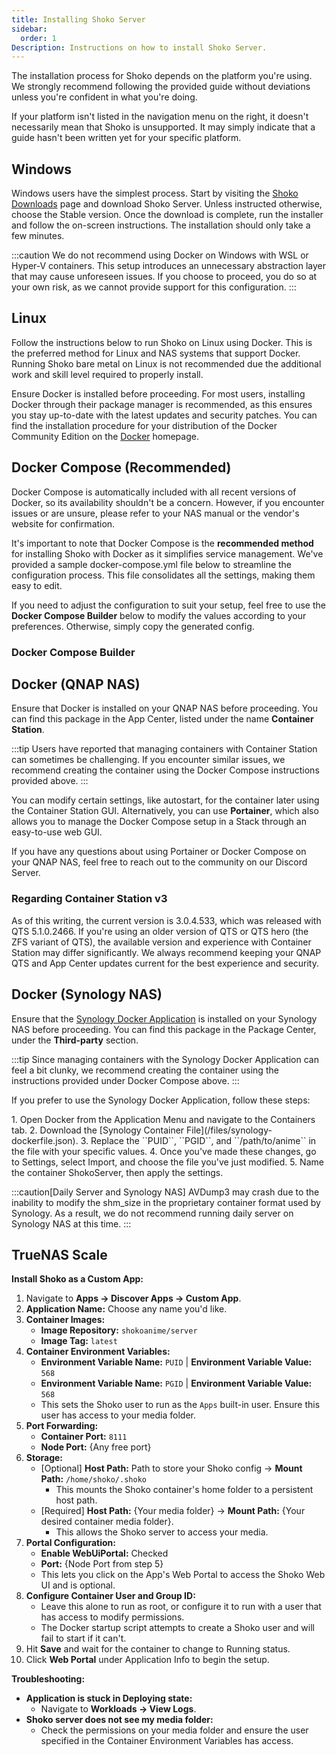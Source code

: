 ```yaml
---
title: Installing Shoko Server
sidebar:
  order: 1
Description: Instructions on how to install Shoko Server.
---
```



The installation process for Shoko depends on the platform you're using. We strongly recommend following the provided
guide without deviations unless you're confident in what you're doing.

If your platform isn't listed in the navigation menu on the right, it doesn't necessarily mean that Shoko is
unsupported. It may simply indicate that a guide hasn't been written yet for your specific platform.

## Windows

Windows users have the simplest process. Start by visiting the [Shoko Downloads](https://shokoanime.com/downloads/) page and download Shoko Server.
Unless instructed otherwise, choose the Stable version. Once the download is complete, run the installer and
follow the on-screen instructions. The installation should only take a few minutes.

:::caution
We do not recommend using Docker on Windows with WSL or Hyper-V containers. This setup introduces an unnecessary
abstraction layer that may cause unforeseen issues. If you choose to proceed, you do so at your own risk, as we
cannot provide support for this configuration.
:::

## Linux

Follow the instructions below to run Shoko on Linux using Docker. This is the preferred method for Linux and NAS
systems that support Docker. Running Shoko bare metal on Linux is not recommended due the additional work and skill
level required to properly install.

Ensure Docker is installed before proceeding. For most users, installing Docker through their package manager is
recommended, as this ensures you stay up-to-date with the latest updates and security patches. You can find the
installation procedure for your distribution of the Docker Community Edition on the [Docker](https://docs.docker.com/install/) homepage.


## Docker Compose (Recommended)

Docker Compose is automatically included with all recent versions of Docker, so its availability shouldn't be a
concern. However, if you encounter issues or are unsure, please refer to your NAS manual or the vendor's website
for confirmation.

It's important to note that Docker Compose is the **recommended method** for installing Shoko with Docker as it
simplifies service management. We've provided a sample docker-compose.yml file below to streamline the configuration
process. This file consolidates all the settings, making them easy to edit.

If you need to adjust the configuration to suit your setup, feel free to use the **Docker Compose Builder** below to
modify the values according to your preferences. Otherwise, simply copy the generated config.

### Docker Compose Builder

<DockerCompose client:only="react" />

## Docker (QNAP NAS)

Ensure that Docker is installed on your QNAP NAS before proceeding. You can find this package in the App Center,
listed under the name **Container Station**.

:::tip
Users have reported that managing containers with Container Station can sometimes be challenging. If you encounter
similar issues, we recommend creating the container using the Docker Compose instructions provided above.
:::

You can modify certain settings, like autostart, for the container later using the Container Station GUI.
Alternatively, you can use **Portainer**, which also allows you to manage the Docker Compose setup in a Stack through
an easy-to-use web GUI.

If you have any questions about using Portainer or Docker Compose on your QNAP NAS, feel
free to reach out to the community on our Discord Server.

### Regarding Container Station v3

As of this writing, the current version is 3.0.4.533, which was released with QTS 5.1.0.2466. If you're using an
older version of QTS or QTS hero (the ZFS variant of QTS), the available version and experience with Container Station
may differ significantly. We always recommend keeping your QNAP QTS and App Center updates current for the best
experience and security.

## Docker (Synology NAS)

Ensure that the [Synology Docker Application](https://www.synology.com/en-global/dsm/packages/Docker) is installed on your Synology NAS before proceeding. You can find
this package in the Package Center, under the **Third-party** section.

:::tip
Since managing containers with the Synology Docker Application can feel a bit clunky, we recommend creating the
container using the instructions provided under Docker Compose above.
:::

If you prefer to use the Synology Docker Application, follow these steps:

<Steps>
1. Open Docker from the Application Menu and navigate to the Containers tab.
2. Download the [Synology Container File](/files/synology-dockerfile.json).
3. Replace the ``PUID``, ``PGID``, and ``/path/to/anime`` in the file with your specific values.
4. Once you've made these changes, go to Settings, select Import, and choose the file you've just modified.
5. Name the container ShokoServer, then apply the settings.
</Steps>

:::caution[Daily Server and Synology NAS]
AVDump3 may crash due to the inability to modify the shm_size in the proprietary container format used by Synology.
As a result, we do not recommend running daily server on Synology NAS at this time.
:::

## TrueNAS Scale

**Install Shoko as a Custom App:**

1. Navigate to **Apps -> Discover Apps -> Custom App**.
2. **Application Name:** Choose any name you'd like.
3. **Container Images:**
   - **Image Repository:** `shokoanime/server`
   - **Image Tag:** `latest`
4. **Container Environment Variables:**
   - **Environment Variable Name:** `PUID` | **Environment Variable Value:** `568`
   - **Environment Variable Name:** `PGID` | **Environment Variable Value:** `568`
   - This sets the Shoko user to run as the `Apps` built-in user. Ensure this user has access to your media folder.
5. **Port Forwarding:**
   - **Container Port:** `8111`
   - **Node Port:** {Any free port}
6. **Storage:**
   - [Optional] **Host Path:** Path to store your Shoko config → **Mount Path:** `/home/shoko/.shoko`
     - This mounts the Shoko container's home folder to a persistent host path.
   - [Required] **Host Path:** {Your media folder} → **Mount Path:** {Your desired container media folder}.
     - This allows the Shoko server to access your media.
7. **Portal Configuration:**
   - **Enable WebUiPortal:** Checked
   - **Port:** {Node Port from step 5}
   - This lets you click on the App's Web Portal to access the Shoko Web UI and is optional.
8. **Configure Container User and Group ID:**
   - Leave this alone to run as root, or configure it to run with a user that has access to modify permissions.
   - The Docker startup script attempts to create a Shoko user and will fail to start if it can't.
9. Hit **Save** and wait for the container to change to Running status.
10. Click **Web Portal** under Application Info to begin the setup.

**Troubleshooting:**

- **Application is stuck in Deploying state:**
  - Navigate to **Workloads -> View Logs**.
- **Shoko server does not see my media folder:**
  - Check the permissions on your media folder and ensure the user specified in the Container Environment Variables has access.
